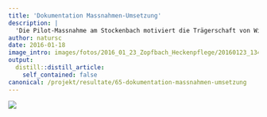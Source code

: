 ```yaml
---
title: 'Dokumentation Massnahmen-Umsetzung'
description: |
  'Die Pilot-Massnahme am Stockenbach motiviert die Trägerschaft von Wiesel & Co am Zimmerberg mit Landwirten und weiteren Landbesitzern weitere ökologische Aufwertungen im Bezirk Horgen anzugehen. An dieser Stelle wird laufend dokumentiert, was für die Kleinraubtiere in der Landschaft getan wird. Dokumentation Feldscheune Steinweid (Stand Februar 2016) Dokumentation Zopfhütte (realisiert Januar 2016) Dokumentation Zopfbach (realisiert Januar 2016) Dokumentation Waldremise Sagenholz (Stand Januar 2016)'
author: natursc
date: 2016-01-18
image_intro: images/fotos/2016_01_23_Zopfbach_Heckenpflege/20160123_134612.jpg
output:
  distill::distill_article:
    self_contained: false
canonical: /projekt/resultate/65-dokumentation-massnahmen-umsetzung
---
```


![](images/fotos/2016_01_23_Zopfbach_Heckenpflege/20160123_134612.jpg) <!--image_intro-->



<!--http://wieselundco.ch/projekt/resultate/65-dokumentation-massnahmen-umsetzung-->

